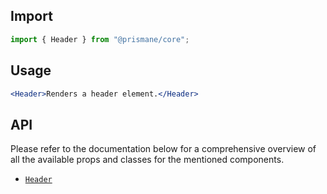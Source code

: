 ## Import

```js
import { Header } from "@prismane/core";
```

## Usage

```jsx
<Header>Renders a header element.</Header>
```

## API

Please refer to the documentation below for a comprehensive overview of all the available props and classes for the mentioned components.

- [`Header`](/docs/components-api/header-api)
